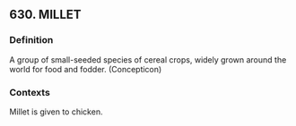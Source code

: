 ## 630. MILLET
### Definition
A group of small-seeded species of cereal crops, widely grown around the world for food and fodder. (Concepticon)

### Contexts
Millet is given to chicken.

